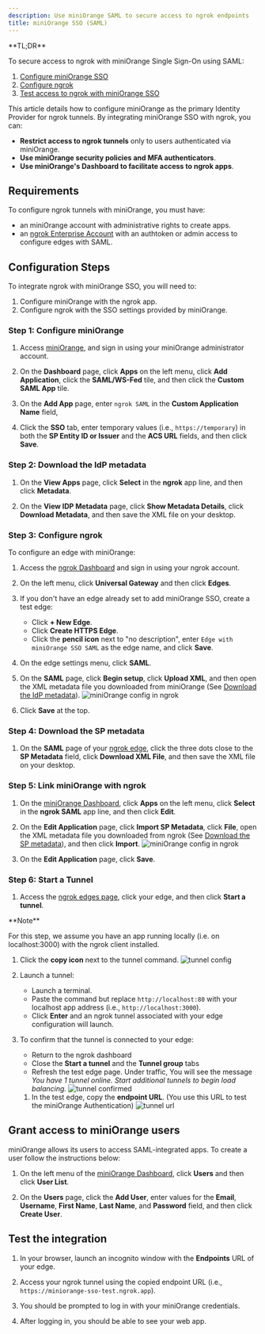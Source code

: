 ```yaml
---
description: Use miniOrange SAML to secure access to ngrok endpoints
title: miniOrange SSO (SAML)
---
```


<Disclaimer />
<Tip>
**TL;DR**



To secure access to ngrok with miniOrange Single Sign-On using SAML:

1. [Configure miniOrange SSO](#configure-miniorange)
1. [Configure ngrok](#configure-ngrok)
1. [Test access to ngrok with miniOrange SSO](#test-sso)
</Tip>

This article details how to configure miniOrange as the primary Identity Provider for ngrok tunnels.
By integrating miniOrange SSO with ngrok, you can:

- **Restrict access to ngrok tunnels** only to users authenticated via miniOrange.
- **Use miniOrange security policies and MFA authenticators**.
- **Use miniOrange's Dashboard to facilitate access to ngrok apps**.

## Requirements

To configure ngrok tunnels with miniOrange, you must have:

- an miniOrange account with administrative rights to create apps.
- an [ngrok Enterprise Account](https://ngrok.com/pricing) with an authtoken or admin access to configure edges with SAML.

## Configuration Steps

To integrate ngrok with miniOrange SSO, you will need to:

1. Configure miniOrange with the ngrok app.
1. Configure ngrok with the SSO settings provided by miniOrange.

### **Step 1**: Configure miniOrange 

1. Access [miniOrange](https://www.miniorange.com/), and sign in using your miniOrange administrator account.

1. On the **Dashboard** page, click **Apps** on the left menu, click **Add Application**, click the **SAML/WS-Fed** tile, and then click the **Custom SAML App** tile.

1. On the **Add App** page, enter `ngrok SAML` in the **Custom Application Name** field,

1. Click the **SSO** tab, enter temporary values (i.e., `https://temporary`) in both the **SP Entity ID or Issuer** and the **ACS URL** fields, and then click **Save**.

### **Step 2**: Download the IdP metadata 

1. On the **View Apps** page, click **Select** in the **ngrok** app line, and then click **Metadata**.

1. On the **View IDP Metadata** page, click **Show Metadata Details**, click **Download Metadata**, and then save the XML file on your desktop.

### **Step 3**: Configure ngrok 

To configure an edge with miniOrange:

1. Access the [ngrok Dashboard](https://dashboard.ngrok.com/) and sign in using your ngrok account.

1. On the left menu, click **Universal Gateway** and then click **Edges**.

1. If you don't have an edge already set to add miniOrange SSO, create a test edge:
   - Click **+ New Edge**.
   - Click **Create HTTPS Edge**.
   - Click the **pencil icon** next to "no description", enter `Edge with miniOrange SSO SAML` as the edge name, and click **Save**.

1. On the edge settings menu, click **SAML**.

1. On the **SAML** page, click **Begin setup**, click **Upload XML**, and then open the XML metadata file you downloaded from miniOrange (See [Download the IdP metadata](#idp-metadata)).
   ![miniOrange config in ngrok](../img/miniorange/img/miniorange-5.png)

1. Click **Save** at the top.

### **Step 4**: Download the SP metadata 

1. On the **SAML** page of your [ngrok edge](https://dashboard.ngrok.com/edges), click the three dots close to the **SP Metadata** field, click **Download XML File**, and then save the XML file on your desktop.

### **Step 5**: Link miniOrange with ngrok 

1. On the [miniOrange Dashboard](https://login.xecurify.com/moas/admin/customer/home), click **Apps** on the left menu, click **Select** in the **ngrok SAML** app line, and then click **Edit**.

1. On the **Edit Application** page, click **Import SP Metadata**, click **File**, open the XML metadata file you downloaded from ngrok (See [Download the SP metadata](#sp-metadata)), and then click **Import**.
   ![miniOrange config in ngrok](../img/miniorange/img/miniorange-6.png)

1. On the **Edit Application** page, click **Save**.

### **Step 6**: Start a Tunnel 

1. Access the [ngrok edges page](https://dashboard.ngrok.com/edges), click your edge, and then click **Start a tunnel**.
<Tip>
**Note**


For this step, we assume you have an app running locally (i.e. on localhost:3000) with the ngrok client installed.
</Tip>

1. Click the **copy icon** next to the tunnel command.
   ![tunnel config](../img/miniorange/img/miniorange-2.png)

1. Launch a tunnel:
   - Launch a terminal.
   - Paste the command but replace `http://localhost:80` with your localhost app address (i.e., `http://localhost:3000`).
   - Click **Enter** and an ngrok tunnel associated with your edge configuration will launch.

1. To confirm that the tunnel is connected to your edge:
   - Return to the ngrok dashboard
   - Close the **Start a tunnel** and the **Tunnel group** tabs
   - Refresh the test edge page. Under traffic, You will see the message _You have 1 tunnel online. Start additional tunnels to begin load balancing._
     ![tunnel confirmed](../img/miniorange/img/miniorange-3.png)
   1. In the test edge, copy the **endpoint URL**. (You use this URL to test the miniOrange Authentication)
      ![tunnel url](../img/miniorange/img/miniorange-4.png)

## Grant access to miniOrange users 

miniOrange allows its users to access SAML-integrated apps. To create a user follow the instructions below:

1. On the left menu of the [miniOrange Dashboard](https://login.xecurify.com/moas/admin/customer/home), click **Users** and then click **User List**.

1. On the **Users** page, click the **Add User**, enter values for the **Email**, **Username**, **First Name**, **Last Name**, and **Password** field, and then click **Create User**.

## Test the integration 

1. In your browser, launch an incognito window with the **Endpoints** URL of your edge.

1. Access your ngrok tunnel using the copied endpoint URL (i.e., `https://miniorange-sso-test.ngrok.app`).

1. You should be prompted to log in with your miniOrange credentials.

1. After logging in, you should be able to see your web app.
